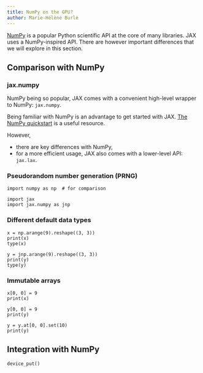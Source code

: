 ```yaml
---
title: NumPy on the GPU?
author: Marie-Hélène Burle
---
```


:::{.def}

[NumPy](https://numpy.org/) is a popular Python scientific API at the core of many libraries. JAX uses a NumPy-inspired API. There are however important differences that we will explore in this section.

:::

## Comparison with NumPy

### jax.numpy

NumPy being so popular, JAX comes with a convenient high-level wrapper to NumPy: `jax.numpy`.

:::{.note}

Being familiar with NumPy is an advantage to get started with JAX. [The NumPy quickstart](https://numpy.org/doc/stable/user/quickstart.html) is a useful resource.

:::

However,

- there are key differences with NumPy,
- for a more efficient usage, JAX also comes with a lower-level API: `jax.lax`.

### Pseudorandom number generation (PRNG)



```.python
import numpy as np  # for comparison

import jax
import jax.numpy as jnp
```

### Different default data types

```.python
x = np.arange(9).reshape((3, 3))
print(x)
type(x)
```

```.python
y = jnp.arange(9).reshape((3, 3))
print(y)
type(y)
```

### Immutable arrays

```.python
x[0, 0] = 9
print(x)
```

```.python
y[0, 0] = 9
print(y)
```

```.python
y = y.at[0, 0].set(10)
print(y)
```

## Integration with NumPy

`device_put()`

<!-- Local Variables: -->
<!-- pyvenv-activate: "/home/marie/parvus/prog/mint/ml/jx_env" -->
<!-- End: -->
